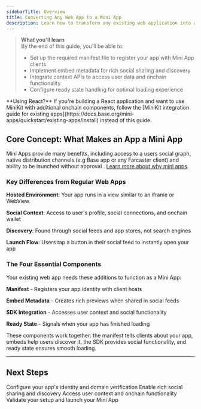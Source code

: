 ```yaml
---
sidebarTitle: Overview
title: Converting Any Web App to a Mini App
description: Learn how to transform any existing web application into a Mini App for Base App and Farcaster clients. This framework-agnostic guide covers the four essential components needed for integration.
---
```


> **What you'll learn**  
> By the end of this guide, you'll be able to:
> - Set up the required manifest file to register your app with Mini App clients
> - Implement embed metadata for rich social sharing and discovery
> - Integrate context APIs to access user data and onchain functionality
> - Configure ready state handling for optimal loading experience


<Tip>
**Using React?** If you're building a React application and want to use MiniKit with additional onchain components, follow the [MiniKit integration guide for existing apps](https://docs.base.org/mini-apps/quickstart/existing-apps/install) instead of this guide.
</Tip>

## Core Concept: What Makes an App a Mini App

Mini Apps provide many benefits, including access to a users social graph, native distribution channels (e.g Base app or any Farcaster client) and ability to be launched without approval . [Learn more about why mini apps](https://docs.base.org/mini-apps/overview).

### Key Differences from Regular Web Apps

**Hosted Environment**: Your app runs in a view similar to an iframe or WebView.

**Social Context**: Access to user's profile, social connections, and onchain wallet

**Discovery**: Found through social feeds and app stores, not search engines

**Launch Flow**: Users tap a button in their social feed to instantly open your app

### The Four Essential Components

Your existing web app needs these additions to function as a Mini App:

**Manifest** - Registers your app identity with client hosts

**Embed Metadata** - Creates rich previews when shared in social feeds

**SDK Integration** - Accesses user context and social functionality

**Ready State** - Signals when your app has finished loading

These components work together: the manifest tells clients about your app, embeds help users discover it, the SDK provides social functionality, and ready state ensures smooth loading.

---

## Next Steps

<CardGroup cols={2}>
  <Card title="Set Up Manifest" icon="file-code" href="/mini-apps/quickstart/existing-apps/manifest-setup">
    Configure your app's identity and domain verification
  </Card>
  <Card title="Add Embed Metadata" icon="share" href="/mini-apps/quickstart/existing-apps/embed-metadata">
    Enable rich social sharing and discovery
  </Card>
</CardGroup>

<CardGroup cols={2}>
  <Card title="SDK Integration" icon="code" href="/mini-apps/quickstart/existing-apps/sdk-integration">
    Access user context and onchain functionality
  </Card>
  <Card title="Test & Deploy" icon="rocket" href="/mini-apps/quickstart/existing-apps/test-and-deploy">
    Validate your setup and launch your Mini App
  </Card>
</CardGroup>